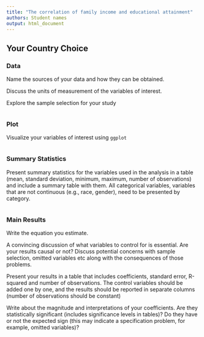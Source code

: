```yaml
---
title: "The correlation of family income and educational attainment"
authors: Student names
output: html_document
---
```



## Your Country Choice {.tabset}

### Data
Name the sources of your data and how they can be obtained. 

Discuss the units of measurement of the variables of interest.

Explore the sample selection for your study

```r

```

### Plot

Visualize your variables of interest using `ggplot`

```r

```

### Summary Statistics
Present summary statistics for the variables used in the analysis in a table (mean, standard deviation, minimum, maximum, number of observations) and include a summary table with them. All categorical variables, variables that are not continuous (e.g., race, gender), need to be presented by category.

```r

```

### Main Results
Write the equation you estimate. 

A convincing discussion of what variables to control for is essential. Are your results causal or not? Discuss potential concerns with sample selection, omitted variables etc along with the consequences of those problems.

 Present your results in a table that includes coefficients, standard error, R-squared and number of observations. The control variables should be added one by one, and the results should be reported in separate columns (number of observations should be constant)
 
 Write about the magnitude and interpretations of your coefficients. Are they statistically significant (includes significance levels in tables)? Do they have or not the expected sign (this may indicate a specification problem, for example, omitted variables)?
 
 
```r

```